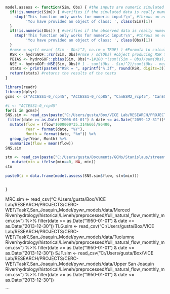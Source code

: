 
```{r}
model.assess <- function(Sim, Obs) { #the inputs are numeric simulated and observed data
  if(!is.numeric(Sim)) { #verifies if the simulated data is really numeric
    stop('This function only works for numeric input!\n', #throws an error if it is not
         'You have provided an object of class: ', class(Sim)[1])
  }
  if(!is.numeric(Obs)) { #verifies if the observed data is really numeric
    stop('This function only works for numeric input!\n', #throws an error if it is not
         'You have provided an object of class: ', class(Obs)[1])
  }    
  #rmse = sqrt( mean( (Sim - Obs)^2, na.rm = TRUE) ) #Formula to calculate RMSE
  RSR <- hydroGOF::rsr(Sim, Obs)#rmse / sd(Obs) #object producing RSR test from the RMSE formula
  PBIAS <- hydroGOF::pbias(Sim, Obs)*-1#100 *(sum((Sim - Obs)/sum(Obs), na.rm =TRUE)*-1) #object producing PBIAS test
  NSE <- hydroGOF::NSE(Sim, Obs)# 1 - sum((Obs - Sim)^2)/sum((Obs - mean(Obs))^2, na.rm =TRUE) #object producing NSE test
  stats <- print(paste0("RSR = ", sprintf("%.3f", round(RSR, digits=3)), "    PBIAS = ", sprintf("%.3f",round(PBIAS, digits=3)),"    NSE = ", sprintf("%.3f",round(NSE, digits=3))))  
  return(stats) #returns the results of the tests
}

```


```{r}
library(readr)
library(dplyr)
gcms <- c("ACCESS1-0_rcp45", "ACCESS1-0_rcp85", "CanESM2_rcp45", "CanESM2_rcp85", "CCSM4_rcp45", "CCSM4_rcp85", "CESM1-BGC_rcp45", "CESM1-BGC_rcp85", "CMCC-CMS_rcp45", "CMCC-CMS_rcp85", "CNRM-CM5_rcp45", "CNRM-CM5_rcp85", "GFDL-CM3_rcp45", "GFDL-CM3_rcp85", "HadGEM2-CC_rcp45", "HadGEM2-CC_rcp85", "HadGEM2-ES_rcp45", "HadGEM2-ES_rcp85", "MIROC5_rcp45", "MIROC5_rcp85")

#i <- "ACCESS1-0_rcp45"
for(i in gcms){
SNS.sim <- read_csv(paste("C:/Users/gusta/Box/VICE Lab/RESEARCH/PROJECTS/CERC-WET/Task7_San_Joaquin_Model/pywr_models/data/Stanislaus River/hydrology/gcms/",i,"/preprocessed/full_natural_flow_daily_mcm.csv", sep="")) %>%
 filter(date >= as.Date("2006-01-01") & date <= as.Date("2099-12-31"))%>%
  mutate(flow = (flow*1000000*35.314666)/86400,
         Year = format(date, "%Y"),
         Month = format(date, "%m")) %>%
  group_by(Year, Month) %>%
  summarize(flow = mean(flow))
SNS.sim

stn <- read_csv(paste("C:/Users/gusta/Documents/GCMs/Stanislaus/streamflow_monthly_",i,"_N_MEL.csv", sep=""))[c(673:1800),c(1,2)] %>%
   mutate(min = ifelse(min==0, NA, min))
stn

paste0(i = data.frame(model.assess(SNS.sim$flow, stn$min)))


}

```



MRC.sim <- read_csv("C:/Users/gusta/Box/VICE Lab/RESEARCH/PROJECTS/CERC-WET/Task7_San_Joaquin_Model/pywr_models/data/Merced River/hydrology/historical/Livneh/preprocessed/full_natural_flow_monthly_mcm.csv") %>%
 filter(date >= as.Date("1950-01-01") & date <= as.Date("2013-12-30"))
TLG.sim <- read_csv("C:/Users/gusta/Box/VICE Lab/RESEARCH/PROJECTS/CERC-WET/Task7_San_Joaquin_Model/pywr_models/data/Tuolumne River/hydrology/historical/Livneh/preprocessed/full_natural_flow_monthly_mcm.csv") %>%
 filter(date >= as.Date("1950-01-01") & date <= as.Date("2013-12-30"))
SJF.sim <- read_csv("C:/Users/gusta/Box/VICE Lab/RESEARCH/PROJECTS/CERC-WET/Task7_San_Joaquin_Model/pywr_models/data/Upper San Joaquin River/hydrology/historical/Livneh/preprocessed/full_natural_flow_monthly_mcm.csv") %>%
 filter(date >= as.Date("1950-01-01") & date <= as.Date("2013-12-30"))



```